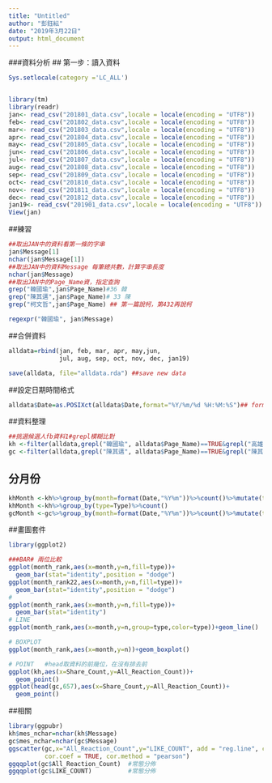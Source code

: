 ```yaml
---
title: "Untitled"
author: "彭鈺紜"
date: "2019年3月22日"
output: html_document
---
```

###資料分析
## 第一步：讀入資料
```r
Sys.setlocale(category ='LC_ALL')


library(tm)
library(readr)
jan<- read_csv("201801_data.csv",locale = locale(encoding = "UTF8"))
feb<- read_csv("201802_data.csv",locale = locale(encoding = "UTF8"))
mar<- read_csv("201803_data.csv",locale = locale(encoding = "UTF8"))
apr<- read_csv("201804_data.csv",locale = locale(encoding = "UTF8"))
may<- read_csv("201805_data.csv",locale = locale(encoding = "UTF8"))
jun<- read_csv("201806_data.csv",locale = locale(encoding = "UTF8"))
jul<- read_csv("201807_data.csv",locale = locale(encoding = "UTF8"))
aug<- read_csv("201808_data.csv",locale = locale(encoding = "UTF8"))
sep<- read_csv("201809_data.csv",locale = locale(encoding = "UTF8"))
oct<- read_csv("201810_data.csv",locale = locale(encoding = "UTF8"))
nov<- read_csv("201811_data.csv",locale = locale(encoding = "UTF8"))
dec<- read_csv("201812_data.csv",locale = locale(encoding = "UTF8"))
jan19<- read_csv("201901_data.csv",locale = locale(encoding = "UTF8"))
View(jan)
```
##練習
```r
##取出JAN中的資料看第一條的字串
jan$Message[1]
nchar(jan$Message[1])
##取出JAN中的資料Message 每筆總共數，計算字串長度
nchar(jan$Message)
##取出JAN中的Page_Name資，指定查詢
grep("韓國瑜",jan$Page_Name)#36 韓
grep("陳其邁",jan$Page_Name)# 33 陳
grep("柯文哲",jan$Page_Name) ## 第一篇說柯，第432再說柯

regexpr("韓國瑜", jan$Message)

```
##合併資料
```r
alldata=rbind(jan, feb, mar, apr, may,jun,
              jul, aug, sep, oct, nov, dec, jan19)

save(alldata, file="alldata.rda") ##save new data
```
##設定日期時間格式
```r
alldata$Date=as.POSIXct(alldata$Date,format="%Y/%m/%d %H:%M:%S")## format 定義
```

##資料整理
```r

##挑選候選人fb資料1#grepl模糊比對
kh <-filter(alldata,grepl("韓國瑜", alldata$Page_Name)==TRUE&grepl("高雄選韓國瑜News",alldata$Page_Name)==FALSE&grepl("韓國瑜粉絲團", alldata$Page_Name)==FALSE&grepl("韓國瑜新聞網", alldata$Page_Name)==FALSE&grepl("韓國瑜民間粉絲團", alldata$Page_Name)==FALSE&grepl("高雄在地韓國瑜News", alldata$Page_Name)==FALSE&grepl("侯友宜 盧秀燕 韓國瑜 北中南連線", alldata$Page_Name)==FALSE)
gc <-filter(alldata,grepl("陳其邁", alldata$Page_Name)==TRUE&grepl("陳其邁的潛水日記",alldata$Page_Name)==FALSE)

```
## 分月份
```r
khMonth <-kh%>%group_by(month=format(Date,"%Y%m"))%>%count()%>%mutate(type="khan")
khMonth <-kh%>%group_by(type=Type)%>%count()
gcMonth <-gc%>%group_by(month=format(Date,"%Y%m"))%>%count()%>%mutate(type="gchen")
```
##畫圖套件
```r
library(ggplot2)

###BAR# 兩位比較
ggplot(month_rank,aes(x=month,y=n,fill=type))+
  geom_bar(stat="identity",position = "dodge")
ggplot(month_rank22,aes(x=month,y=n,fill=type))+
  geom_bar(stat="identity",position = "dodge")
#
ggplot(month_rank,aes(x=month,y=n,fill=type))+
  geom_bar(stat="identity")
# LINE
ggplot(month_rank,aes(x=month,y=n,group=type,color=type))+geom_line()

# BOXPLOT
ggplot(month_rank,aes(x=month,y=n))+geom_boxplot()

# POINT   #head取資料的前幾位，在沒有排去前
ggplot(kh,aes(x=Share_Count,y=All_Reaction_Count))+
  geom_point()
ggplot(head(gc,657),aes(x=Share_Count,y=All_Reaction_Count))+
  geom_point()
```
##相關
```r
library(ggpubr)
kh$mes_nchar=nchar(kh$Message)
gc$mes_nchar=nchar(gc$Message)
ggscatter(gc,x="All_Reaction_Count",y="LIKE_COUNT", add = "reg.line", conf.int = TRUE, 
          cor.coef = TRUE, cor.method = "pearson")
ggqqplot(gc$All_Reaction_Count)  #常態分佈
ggqqplot(gc$LIKE_COUNT)          #常態分佈
```


